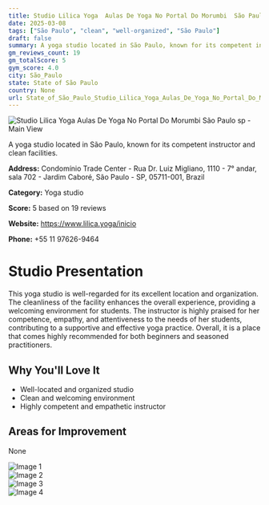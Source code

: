 ```yaml
---
title: Studio Lilica Yoga  Aulas De Yoga No Portal Do Morumbi  São Paulo sp
date: 2025-03-08
tags: ["São Paulo", "clean", "well-organized", "São Paulo"]  
draft: false
summary: A yoga studio located in São Paulo, known for its competent instructor and clean facilities.
gm_reviews_count: 19
gm_totalScore: 5
gym_score: 4.0
city: São_Paulo
state: State of São Paulo
country: None
url: State_of_São_Paulo_Studio_Lilica_Yoga_Aulas_De_Yoga_No_Portal_Do_Morumbi_São_Paulo_sp
---
```


<div className="aspect-[16/9] relative my-8">
  <img 
    src="https://lh5.googleusercontent.com/p/AF1QipMAIEluMKZkyhb2vOAHKlN0ZPDvxOEEcKbHthYJ=w1920-h1080-k-no"
    alt="Studio Lilica Yoga  Aulas De Yoga No Portal Do Morumbi  São Paulo sp - Main View"
    className="object-cover absolute inset-0 w-full h-full rounded-lg"
  />
</div>

A yoga studio located in São Paulo, known for its competent instructor and clean facilities.

**Address:** Condomínio Trade Center - Rua Dr. Luiz Migliano, 1110 - 7° andar, sala 702 - Jardim Caboré, São Paulo - SP, 05711-001, Brazil

**Category:** Yoga studio

**Score:** 5 based on 19 reviews

**Website:** https://www.lilica.yoga/inicio

**Phone:** +55 11 97626-9464

# Studio Presentation

This yoga studio is well-regarded for its excellent location and organization.
The cleanliness of the facility enhances the overall experience, providing a welcoming environment for students.
The instructor is highly praised for her competence, empathy, and attentiveness to the needs of her students, contributing to a supportive and effective yoga practice.
Overall, it is a place that comes highly recommended for both beginners and seasoned practitioners.

## Why You'll Love It

- Well-located and organized studio
- Clean and welcoming environment
- Highly competent and empathetic instructor

## Areas for Improvement

None

<div className="grid grid-cols-1 xl:grid-cols-2 gap-4 my-8">
<div className="aspect-[4/3] relative"><img src="https://lh5.googleusercontent.com/p/AF1QipOZTVf8PPenLNdYxwq0-bQJ-fDcVKxIl00kIhtt=w1920-h1080-k-no" alt="Image 1" className="object-cover absolute inset-0 w-full h-full rounded-lg" /></div>
<div className="aspect-[4/3] relative"><img src="https://lh5.googleusercontent.com/p/AF1QipMZU7Zu7zP9rNKTAnYj7UgPrUXEiOEEeXILj8oE=w1920-h1080-k-no" alt="Image 2" className="object-cover absolute inset-0 w-full h-full rounded-lg" /></div>
<div className="aspect-[4/3] relative"><img src="https://lh5.googleusercontent.com/p/AF1QipPJB-dIa24RMWRUjt5sBbe9gUqdGRMoyPT8hBEg=w1920-h1080-k-no" alt="Image 3" className="object-cover absolute inset-0 w-full h-full rounded-lg" /></div>
<div className="aspect-[4/3] relative"><img src="https://lh5.googleusercontent.com/p/AF1QipMRYSsu6QfolsrUqYztNXNIXFxGEzynKexCgdRU=w1920-h1080-k-no" alt="Image 4" className="object-cover absolute inset-0 w-full h-full rounded-lg" /></div>
</div>
